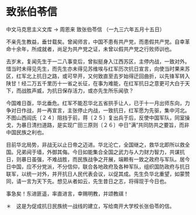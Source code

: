 # 致张伯苓信

中文马克思主义文库 -> 周恩来
致张伯苓信
（一九三六年五月十五日）

不亲先生教益，垂廿载矣。曾闻师言，中国不患有共产党，而患假共产党。自幸革命十余年，所成就者，尚足为共产党之证，未曾以假共产党之行败师训也。
 

去岁末，复闻先生于一二八事变后，曾拟挺身入江西苏区，主停内战，一致对外。惜当时未得见先生，而先生亦未得见苏维埃与红军历次抗日宣言，向使当时果来苏区，红军北上抗日之路，或可早开，又何致直至去岁始得迂回曲折，以先锋军转入陕甘！经二万五千里历十一省之长征，在事为难能，在红军抗日之意更可大白于天下，而战胜声威，为抗日保存活力，或亦先生所乐闻欤？

今国难日亟，华北垂危。红军不能忍华北五省拱手让人，已于十一月出师东向，力争对日作战，并一再宣言，主张停止内战，一致抗日，红军愿为先驱，集中河北。不图山西阎氏〔２４〕阻挡于前，蒋〔２５〕复出兵于后，反使中国军队，同室操戈，为暴日清扫道路，是实现广田三原则〔２６〕中日"满"共同防共之要旨，而非中国民族之利也。

目前华北局势，非战无以止日帝之迈进。华北沦亡，全国继之，救华北即所以救全国。兄弟阋于墙，外御其侮。今日如能集合全国之武力与人力财力智力，共谋抗日，则暴日虽强，不难战胜，而民族战争之开展，端赖有一致之政府与军队。居今日中国，应不分党派，不分信仰，联合各地政府及各种军队，组织国防政府与抗日联军，以统一对外，并开抗日人民代表会议，以促其成。先生负华北重望，如蒙赞同，请一言为天下先。想见从者如云，先生昔日之志，将得现于今日也。

事急矣！东进匪遥，率直进言，幸赐明教，并颂教祺！

＊　这是为促成抗日民族统一战线的建立，写给南开大学校长张伯苓的信。


